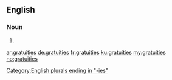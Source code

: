 ==English==

===Noun===
{{head|en|plural}}

# {{plural of|gratuity|lang=en}}

[[Category:English plurals ending in "-ies"]]

[[ar:gratuities]]
[[de:gratuities]]
[[fr:gratuities]]
[[ku:gratuities]]
[[my:gratuities]]
[[no:gratuities]]
